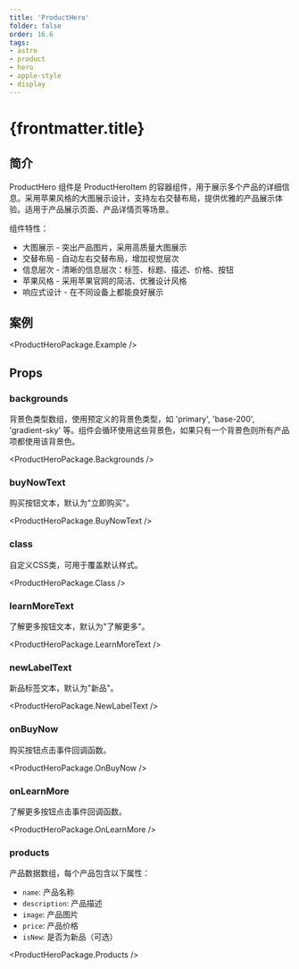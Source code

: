 ```yaml
---
title: 'ProductHero'
folder: false
order: 16.6
tags:
- astro
- product
- hero
- apple-style
- display
---
```



# {frontmatter.title}

## 简介

ProductHero 组件是 ProductHeroItem 的容器组件，用于展示多个产品的详细信息。采用苹果风格的大图展示设计，支持左右交替布局，提供优雅的产品展示体验。适用于产品展示页面、产品详情页等场景。

组件特性：

- 大图展示 - 突出产品图片，采用高质量大图展示
- 交替布局 - 自动左右交替布局，增加视觉层次
- 信息层次 - 清晰的信息层次：标签、标题、描述、价格、按钮
- 苹果风格 - 采用苹果官网的简洁、优雅设计风格
- 响应式设计 - 在不同设备上都能良好展示

## 案例

<ProductHeroPackage.Example />

## Props

### backgrounds

背景色类型数组，使用预定义的背景色类型，如 'primary', 'base-200', 'gradient-sky' 等。组件会循环使用这些背景色，如果只有一个背景色则所有产品项都使用该背景色。

<ProductHeroPackage.Backgrounds />

### buyNowText

购买按钮文本，默认为"立即购买"。

<ProductHeroPackage.BuyNowText />

### class

自定义CSS类，可用于覆盖默认样式。

<ProductHeroPackage.Class />

### learnMoreText

了解更多按钮文本，默认为"了解更多"。

<ProductHeroPackage.LearnMoreText />

### newLabelText

新品标签文本，默认为"新品"。

<ProductHeroPackage.NewLabelText />

### onBuyNow

购买按钮点击事件回调函数。

<ProductHeroPackage.OnBuyNow />

### onLearnMore

了解更多按钮点击事件回调函数。

<ProductHeroPackage.OnLearnMore />

### products

产品数据数组，每个产品包含以下属性：

- `name`: 产品名称
- `description`: 产品描述
- `image`: 产品图片
- `price`: 产品价格
- `isNew`: 是否为新品（可选）

<ProductHeroPackage.Products />

